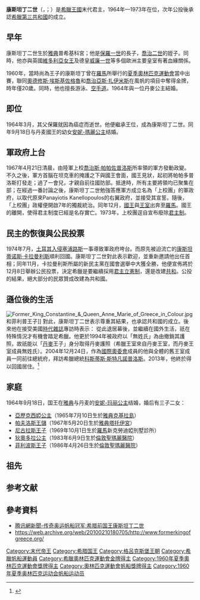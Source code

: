 {{noteTA
|1=zh-cn:乔治;zh-tw:喬治;zh-hk:佐治;
}}
{{Infobox royalty
| name        = 康斯坦丁二世
| succession  = [[希腊君主列表|希腊人之王]] 
| image       = King_Constantine.jpg
| caption     = 康斯坦丁二世
| reign       = 1964年3月6日-1973年6月1日（{{age in years and days|1964|3|6|1973|6|1|age=no}}）
| predecessor = [[保罗一世_(希腊)|保罗一世]]
| succession1 = [[希腊|希腊]][[格呂克斯堡王朝|格吕克斯堡家族]]首领
| reign1      = 1964年3月6日-（{{age in years and days|1964|3|6|age=no}}）   
| predecessor1= [[保罗一世_(希腊)|保罗一世]]
| spouse      = {{marriage|[[丹麥的安妮-瑪麗|丹麥的安妮-瑪麗]]|1964|}}
| issue       = [[亞歷克西婭_(希臘公主)|亞歷克西婭公主]]<br>[[帕夫洛斯_(希臘)|帕夫洛斯王儲]]<br>[[尼古拉斯_(希腊王子)|尼古拉斯王子]]<br>[[狄奧多拉_(希臘公主)|狄奧多拉公主]]<br>菲利普王子
| house       = [[格呂克斯堡王朝|格呂克斯堡王朝]]
| father      = [[保羅一世_(希臘)|保羅一世]]
| mother      = [[漢諾威的弗蕾德里克|漢諾威的弗蕾德里克]]
| birth_date  = {{birth date and age|1940|6|2}}
| birth_place = {{flag|Kingdom of Greece}}[[雅典|雅典]]普希基科宮
| religion    = [[希腊东正教|希腊东正教]]
}}

'''康斯坦丁二世'''（{{lang-el|Κωνσταντίνος Βʹ της Ελλάδας|Konstantínos II tis Elládas}}，{{IPA-el|ˌkonstanˈdinos}}；{{bd|1940年|6月2日|catIdx=Konstantin II}}）是[[希臘王國|希臘王國]]末代君主，1964年—1973年在位，次年公投後承認[[希腊|希臘第三共和國]]的成立。

== 早年 ==
康斯坦丁二世生於[[雅典|雅典]]普希基科宮；他是[[保羅一世_(希臘)|保羅一世]]的長子，[[喬治二世_(希臘)|喬治二世]]的姪子。同時，他亦與英國[[維多利亞女王|維多利亞女王]]及德皇[[威廉一世_(德国)|威廉一世]]等多個歐洲主要皇室有著血緣關係。

1960年，當時尚為王子的康斯坦丁曾在[[羅馬|羅馬]]所舉行的[[夏季奧林匹克運動會|夏季奧林匹克運動會]]當中出賽，聯同[[奧德修斯·埃斯基佐格魯|奧德修斯·埃斯基佐格魯]]和[[喬治亞斯·扎伊米斯|喬治亞斯·扎伊米斯]]在風帆的項目中奪得金牌，時年僅20歲。同時，他也擅長游泳、[[空手道|空手道]]。1964年與一位丹麥公主結婚。
{{MedalTop}}
{{MedalSport | 男子[[帆船|帆船]]}}
{{MedalGold | [[1960年夏季奧林匹克運動會|1960年羅馬]] |[[1960年夏季奥林匹克运动会帆船比赛|龍骨艇]]}}
{{MedalBottom}}

== 即位 ==
1964年3月，其父保羅就因為癌症而逝世。他便繼承王位，成為康斯坦丁二世。同年9月18日与丹麦國王的幼女[[安妮-玛丽_(希腊王后)|安妮-瑪麗公主]]结婚。

== 軍政府上台 ==
{{main|希臘軍政府時期}}
1967年4月21日清晨，由陸軍上校[[喬治斯·帕帕佐普洛斯|喬治斯·帕帕佐普洛斯]]所率領的軍方發動政變。不久之後，軍方首腦在坦克車的掩護之下與國王會面，國王見狀，起初將帕帕多普洛斯打發走；過了一會兒，才親自前往國防部。抵達時，所有主要將領均已聚集在部；在經過一番討論之後，康斯坦丁二世勉強答應軍方成立名為「上校團」的軍政府，以取代原來Panayiotis Kanellopoulos的右翼政府，並接受其宣誓。隨後，「上校團」政權便開啟7年的獨裁統治。同年12月，[[國王|國王]]與[[王室|王室]]出奔至[[羅馬|羅馬]]。國王的離開，使得君主制度已經是名存實亡。1973年，上校團逕自宣布廢除[[君主制|君主制]]。

== 民主的恢復與公民投票 ==
1974年7月，[[土耳其入侵塞浦路斯|土耳其入侵塞浦路斯]]一事導致軍政府垮台。而原先被迫流亡的[[康斯坦蒂诺斯·卡拉曼利斯|康斯坦蒂诺斯·卡拉曼利斯]]順利回國。康斯坦丁二世對此表示歡迎，並重新邀請他出任首相；同年11月，卡拉曼利斯所屬的新民主黨在國會選舉中大獲全勝，他便宣佈將於12月8日舉辦公民投票，決定希臘是要繼續採用[[君主立憲制|君主立憲制]]，還是改建[[共和|共和]]。公投的結果，絕大部分的民眾贊成改建為共和國。

== 遜位後的生活 ==
[[File:Former_King_Constantine_&_Queen_Anne_Marie_of_Greece_in_Colour.jpg|thumb]]和菲利普王子]]
對此，康斯坦丁二世表示尊重其結果，也承認共和國的成立。後來他在接受美國[[時代雜誌|時代雜誌]]專訪時表示：
{{cquote|如果希臘人決定他們要一個共和國，則他們擁有這個資格並在和平之中享受它。}}
從此退居幕後，並繼續在國外生活，祇在特殊情況才有機會踏足希臘。他更於1994年被政府以「無姓氏」為由撤銷其護照，故祇能以「[[丹麥|丹麥]]王子」身分取得丹麥護照（希臘王室來自丹麥王室，而丹麥王室成員無姓氏）。2004年12月24日，作為[[國際奧委會|國際奧委會]]成員的他與全體的舊王室成員一同前往總統府，拜訪希臘總統[[科斯蒂斯·斯特凡諾普洛斯|科斯蒂斯·斯特凡諾普洛斯]]。2013年，他終於得以回國居住。<ref>{{cite news|last1=Smith|first1=Helena|title=Greece's former king goes home after 46-year exile|url=https://www.theguardian.com/world/2013/dec/15/greece-former-king-exile-constantine-ii-anne-marie|accessdate=3 March 2016|work=The Guardian|date=15 December 2013|archive-date=2021-01-26|archive-url=https://web.archive.org/web/20210126035531/https://www.theguardian.com/world/2013/dec/15/greece-former-king-exile-constantine-ii-anne-marie|dead-url=no}}</ref>

== 家庭 ==
1964年9月18日，国王在[[雅典|雅典]]与丹麦的[[丹麥的安妮-瑪麗|安妮-玛丽公主]]结婚，婚后有三子二女：
*[[亞歷克西婭_(希臘公主)|亞歷克西婭公主]]（1965年7月10日生於[[雅典|雅典]][[克基拉島|克基拉島]]）
*[[帕夫洛斯_(希臘)|帕夫洛斯王儲]]（1967年5月20日生於[[雅典|雅典]][[塔托伊宮|塔托伊宮]]）
*[[尼古拉斯_(希腊王子)|尼古拉斯王子]]（1969年10月1日生於[[羅馬|羅馬]]新克勞迪婭別墅診所）
*[[狄奧多拉_(希臘公主)|狄奧多拉公主]]（1983年6月9日生於[[倫敦|倫敦]][[聖瑪麗醫院|聖瑪麗醫院]]）
*[[菲利波斯_(希臘王子)|菲利波斯王子]]（1986年4月26日生於[[倫敦|倫敦]][[聖瑪麗醫院|聖瑪麗醫院]]）

== 祖先 ==
{{Ahnentafel top|先祖}}<center>
{{ahnentafel-compact5
|style = font-size: 85%;
|boxstyle_1=background-color: #fcc;
|boxstyle_2=background-color: #fb9;
|boxstyle_3=background-color: #ffc;
|boxstyle_4=background-color: #bfc;
|boxstyle_5=background-color: #9fe;
|1= '''希腊国王康斯坦丁二世'''
|2= '''父：'''希腊国王[[保罗一世_(希腊)|保罗一世]]
|3= '''母：'''[[漢諾威的弗蕾德里克|漢諾威的弗蕾德里克]]
|4= '''祖父：'''希腊国王[[康斯坦丁一世_(希腊)|康斯坦丁一世]]
|5= '''祖母：'''[[索菲_(普鲁士公主)|普魯士的索菲]]
|6= '''外祖父：'''不伦瑞克公爵[[恩斯特·奥古斯特三世|恩斯特·奥古斯特]]
|7= '''外祖母：'''[[维多利亚·路易丝_(普鲁士公主)|普魯士的维多利亚·路易丝公主]]
|8= '''曾祖父：'''希腊国王[[乔治一世_(希腊)|乔治一世]]
|9= '''曾祖母：'''[[奧爾嘉·康斯坦丁諾芙娜|奧爾嘉·康斯坦丁諾芙娜]]
|10= '''外曾祖父：'''德意志皇帝[[腓特烈三世_(普鲁士)|腓特烈三世]]
|11= '''外曾祖母：'''[[維多利亞長公主|維多利亞長公主]]
|12= '''外曾祖父：'''[[恩斯特·奥古斯特二世|漢諾威的恩斯特·奥古斯特]]
|13= '''外曾祖母：'''[[丹麥的提拉公主_(1853-1933)|丹麥的提拉公主]]
|14= '''外曾祖父：'''德意志皇帝[[威廉一世_(德国)|威廉一世]]
|15= '''外曾祖母：'''[[什勒斯維希-霍爾斯坦的奧古斯塔·維多利亞|什勒斯維希-霍爾斯坦的奧古斯塔·維多利亞]]
|16= '''高祖父：'''丹麦国王[[克里斯蒂安九世|克里斯蒂安九世]]
|17= '''高祖母：'''[[露易絲_(黑森-卡塞爾)|黑森-卡塞爾的露易絲]]
|18= '''外高祖父：'''俄罗斯的[[康斯坦丁·尼古拉耶维奇|康斯坦丁·尼古拉耶维奇]]
|19= '''外高祖母：'''[[薩克森-阿爾滕堡的亞歷山德拉|薩克森-阿爾滕堡的亞歷山德拉]]
|20= '''外高祖父：'''德意志皇帝[[威廉一世_(德国)|威廉一世]]
|21= '''外高祖母：'''[[奥古斯塔_(薩克森-魏瑪-艾森納赫)|薩克森-魏瑪-艾森納赫的奧古斯塔]]
|22= '''外高祖父：'''英国王夫[[阿尔伯特亲王|阿尔伯特亲王]]
|23= '''外高祖母：'''英国[[维多利亚_(英国女王)|维多利亚女王]]
|24= '''外高祖父：'''漢諾威国王[[格奧爾格五世|格奧爾格五世]]
|25= '''外高祖母：'''[[瑪麗_(薩克森-阿爾滕堡)|薩克森-阿爾滕堡的瑪麗]]
|26= '''外高祖父：'''丹麦国王克里斯蒂安九世（同上）
|27= '''外高祖母：'''黑森-卡塞爾的露易丝（同上）
|28= '''外高祖父：'''德意志皇帝腓特烈三世（同上）
|29= '''外高祖母：'''英國的维多利亚公主（同上）
|30= '''外高祖父：'''石勒苏益格-荷尔斯泰因公爵[[腓特烈八世_(什勒斯維希-霍爾斯坦)|腓特烈八世]]
|31= '''外高祖母：'''[[霍恩洛厄-朗根堡的阿德海德|霍恩洛厄-朗根堡的阿德海德]]
}}</center>
{{ahnentafel bottom}}

{{start box}}
{{s-hou|[[格呂克斯堡王朝|格呂克斯堡王朝]]|1940年|6月2日|}}
{{s-bef|before=[[保罗一世_(希腊)|保罗一世]]}}
{{s-ttl|title=[[希腊君主列表|希腊人的国王]]|years=1964年3月6日—1973年6月1日}}
{{S-after|职位被废除<ref>1973年6月1日[[希臘王國|希臘王國]]灭亡，[[希腊|希腊第三共和国]]成立。</ref>}}
{{s-bef|before=[[保罗一世_(希腊)|保罗一世]]}}
{{s-ttl|title=[[希腊|希腊]][[格呂克斯堡王朝|格吕克斯堡家族]]首领|years=1964年3月6日起}}
{{S-inc}}
{{end box}}

== 参考文献 ==
{{Reflist}}

== 參考資料 ==
* [https://web.archive.org/web/20171212060516/http://2008.qq.com/a/20080729/001017.htm 腾讯網新聞-传奇奥运帆船冠军:希腊前国王康斯坦丁二世]
* https://web.archive.org/web/20100210180705/http://www.formerkingofgreece.org/

{{希臘國家元首}}
{{希臘王國陸軍元帥}}
{{Authority control}}

{{DEFAULTSORT:Constantine}}
[[Category:末代帝王|Category:末代帝王]]
[[Category:希腊国王|Category:希腊国王]]
[[Category:格呂克斯堡王朝|Category:格呂克斯堡王朝]]
[[Category:希臘帆船運動員|Category:希臘帆船運動員]]
[[Category:希臘奧林匹克運動會金牌得主|Category:希臘奧林匹克運動會金牌得主]]
[[Category:1960年夏季奧林匹克運動會獎牌得主|Category:1960年夏季奧林匹克運動會獎牌得主]]
[[Category:奧林匹克運動會帆船獎牌得主|Category:奧林匹克運動會帆船獎牌得主]]
[[Category:1960年夏季奥林匹克运动会帆船运动员|Category:1960年夏季奥林匹克运动会帆船运动员]]